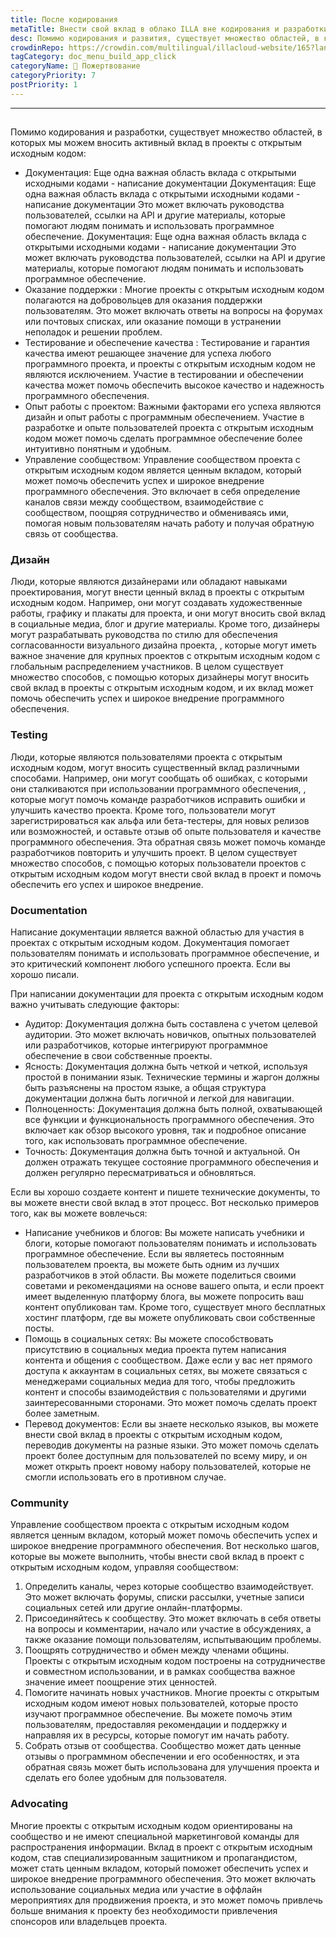 ```yaml
---
title: После кодирования
metaTitle: Внести свой вклад в облако ILLA вне кодирования и разработки
desc: Помимо кодирования и развития, существует множество областей, в которых мы можем вносить активный вклад в Облако ILLA
crowdinRepo: https://crowdin.com/multilingual/illacloud-website/165?languages=ru&filter=basic&value=0
tagCategory: doc_menu_build_app_click
categoryName: 📎 Пожертвование
categoryPriority: 7
postPriority: 1
---
```


* * *

## <h2 hidden>После написания кода</h2>

Помимо кодирования и разработки, существует множество областей, в которых мы можем вносить активный вклад в проекты с открытым исходным кодом:

-   Документация: Еще одна важная область вклада с открытыми исходными кодами - написание документации Документация: Еще одна важная область вклада с открытыми исходными кодами - написание документации Это может включать руководства пользователей, ссылки на API и другие материалы, которые помогают людям понимать и использовать программное обеспечение. Документация: Еще одна важная область вклада с открытыми исходными кодами - написание документации Это может включать руководства пользователей, ссылки на API и другие материалы, которые помогают людям понимать и использовать программное обеспечение.
-   Оказание поддержки : Многие проекты с открытым исходным кодом полагаются на добровольцев для оказания поддержки пользователям. Это может включать ответы на вопросы на форумах или почтовых списках, или оказание помощи в устранении неполадок и решении проблем.
-   Тестирование и обеспечение качества : Тестирование и гарантия качества имеют решающее значение для успеха любого программного проекта, и проекты с открытым исходным кодом не являются исключением. Участие в тестировании и обеспечении качества может помочь обеспечить высокое качество и надежность программного обеспечения.
-   Опыт работы с проектом: Важными факторами его успеха являются дизайн и опыт работы с программным обеспечением. Участие в разработке и опыте пользователей проекта с открытым исходным кодом может помочь сделать программное обеспечение более интуитивно понятным и удобным.
-   Управление сообществом: Управление сообществом проекта с открытым исходным кодом является ценным вкладом, который может помочь обеспечить успех и широкое внедрение программного обеспечения. Это включает в себя определение каналов связи между сообществом, взаимодействие с сообществом, поощряя сотрудничество и обмениваясь ими, помогая новым пользователям начать работу и получая обратную связь от сообщества.

### [](https://www.illacloud.com/zh-CN/blog/opensource-for-non-developers#design)Дизайн

Люди, которые являются дизайнерами или обладают навыками проектирования, могут внести ценный вклад в проекты с открытым исходным кодом. Например, они могут создавать художественные работы, графику и плакаты для проекта, и они могут вносить свой вклад в социальные медиа, блог и другие материалы. Кроме того, дизайнеры могут разрабатывать руководства по стилю для обеспечения согласованности визуального дизайна проекта, , которые могут иметь важное значение для крупных проектов с открытым исходным кодом с глобальным распределением участников. В целом существует множество способов, с помощью которых дизайнеры могут вносить свой вклад в проекты с открытым исходным кодом, и их вклад может помочь обеспечить успех и широкое внедрение программного обеспечения.

### [](https://www.illacloud.com/zh-CN/blog/opensource-for-non-developers#testing)Testing

Люди, которые являются пользователями проекта с открытым исходным кодом, могут вносить существенный вклад различными способами. Например, они могут сообщать об ошибках, с которыми они сталкиваются при использовании программного обеспечения, , которые могут помочь команде разработчиков исправить ошибки и улучшить качество проекта. Кроме того, пользователи могут зарегистрироваться как альфа или бета-тестеры, для новых релизов или возможностей, и оставьте отзыв об опыте пользователя и качестве программного обеспечения. Эта обратная связь может помочь команде разработчиков повторить и улучшить проект. В целом существует множество способов, с помощью которых пользователи проектов с открытым исходным кодом могут внести свой вклад в проект и помочь обеспечить его успех и широкое внедрение.

### [](https://www.illacloud.com/zh-CN/blog/opensource-for-non-developers#documentation)Documentation

Написание документации является важной областью для участия в проектах с открытым исходным кодом. Документация помогает пользователям понимать и использовать программное обеспечение, и это критический компонент любого успешного проекта. Если вы хорошо писали.

При написании документации для проекта с открытым исходным кодом важно учитывать следующие факторы:

-   Аудитор: Документация должна быть составлена с учетом целевой аудитории. Это может включать новичков, опытных пользователей или разработчиков, которые интегрируют программное обеспечение в свои собственные проекты.
-   Ясность: Документация должна быть четкой и четкой, используя простой в понимании язык. Технические термины и жаргон должны быть разъяснены на простом языке, а общая структура документации должна быть логичной и легкой для навигации.
-   Полноценность: Документация должна быть полной, охватывающей все функции и функциональность программного обеспечения. Это включает как обзор высокого уровня, так и подробное описание того, как использовать программное обеспечение.
-   Точность: Документация должна быть точной и актуальной. Он должен отражать текущее состояние программного обеспечения и должен регулярно пересматриваться и обновляться.

Если вы хорошо создаете контент и пишете технические документы, то вы можете внести свой вклад в этот процесс. Вот несколько примеров того, как вы можете вовлечься:

-   Написание учебников и блогов: Вы можете написать учебники и блоги, которые помогают пользователям понимать и использовать программное обеспечение. Если вы являетесь постоянным пользователем проекта, вы можете быть одним из лучших разработчиков в этой области. Вы можете поделиться своими советами и рекомендациями на основе вашего опыта, и если проект имеет выделенную платформу блога, вы можете попросить ваш контент опубликован там. Кроме того, существует много бесплатных хостинг платформ, где вы можете опубликовать свои собственные посты.
-   Помощь в социальных сетях: Вы можете способствовать присутствию в социальных медиа проекта путем написания контента и общения с сообществом. Даже если у вас нет прямого доступа к аккаунтам в социальных сетях, вы можете связаться с менеджерами социальных медиа для того, чтобы предложить контент и способы взаимодействия с пользователями и другими заинтересованными сторонами. Это может помочь сделать проект более заметным.
-   Перевод документов: Если вы знаете несколько языков, вы можете внести свой вклад в проекты с открытым исходным кодом, переводив документы на разные языки. Это может помочь сделать проект более доступным для пользователей по всему миру, и он может открыть проект новому набору пользователей, которые не смогли использовать его в противном случае.

### [](https://www.illacloud.com/zh-CN/blog/opensource-for-non-developers#community)Community

Управление сообществом проекта с открытым исходным кодом является ценным вкладом, который может помочь обеспечить успех и широкое внедрение программного обеспечения. Вот несколько шагов, которые вы можете выполнить, чтобы внести свой вклад в проект с открытым исходным кодом, управляя сообществом:

1.  Определить каналы, через которые сообщество взаимодействует. Это может включать форумы, списки рассылки, учетные записи социальных сетей или другие онлайн-платформы.
2.  Присоединяйтесь к сообществу. Это может включать в себя ответы на вопросы и комментарии, начало или участие в обсуждениях, а также оказание помощи пользователям, испытывающим проблемы.
3.  Поощрять сотрудничество и обмен между членами общины. Проекты с открытым исходным кодом построены на сотрудничестве и совместном использовании, и в рамках сообщества важное значение имеет поощрение этих ценностей.
4.  Помогите начинать новых участников. Многие проекты с открытым исходным кодом имеют новых пользователей, которые просто изучают программное обеспечение. Вы можете помочь этим пользователям, предоставляя рекомендации и поддержку и направляя их в ресурсы, которые помогут им начать работу.
5.  Собрать отзыв от сообщества. Сообщество может дать ценные отзывы о программном обеспечении и его особенностях, и эта обратная связь может быть использована для улучшения проекта и сделать его более удобным для пользователя.

### [](https://www.illacloud.com/zh-CN/blog/opensource-for-non-developers#advocating)Advocating

Многие проекты с открытым исходным кодом ориентированы на сообщество и не имеют специальной маркетинговой команды для распространения информации. Вклад в проект с открытым исходным кодом, став специализированным защитником и пропагандистом, может стать ценным вкладом, который поможет обеспечить успех и широкое внедрение программного обеспечения. Это может включать использование социальных медиа или участие в оффлайн мероприятиях для продвижения проекта, и это может помочь привлечь больше внимания к проекту без необходимости привлечения спонсоров или владельцев проекта.
